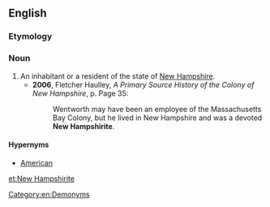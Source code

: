==English==

===Etymology===
{{suffix|New Hampshire|ite}}

===Noun===
{{en-noun|head=[[New]] [[Hampshirite]]|New Hampshirites}}

# An inhabitant or a resident of the state of [[New Hampshire]].
#*'''2006''', Fletcher Haulley, ''A Primary Source History of the Colony of New Hampshire'', p. Page 35:
#*:Wentworth may have been an employee of the Massachusetts Bay Colony, but he lived in New Hampshire and was a devoted '''New Hampshirite'''.

====Hypernyms====
*[[American]]

[[Category:en:Demonyms]]

[[et:New Hampshirite]]